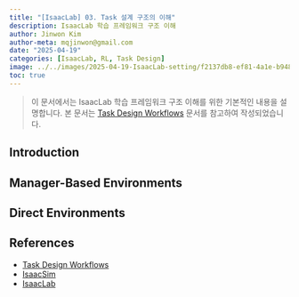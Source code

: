 ```yaml
---
title: "[IsaacLab] 03. Task 설계 구조의 이해"
description: IsaacLab 학습 프레임워크 구조 이해
author: Jinwon Kim
author-meta: mqjinwon@gmail.com
date: "2025-04-19"
categories: [IsaacLab, RL, Task Design]
image: ../../images/2025-04-19-IsaacLab-setting/f2137db8-ef81-4a1e-b948-019c4b6040d8.jpeg
toc: true
---
```


> 이 문서에서는 IsaacLab 학습 프레임워크 구조 이해를 위한 기본적인 내용을 설명합니다. 본 문서는 [Task Design Workflows](https://isaac-sim.github.io/IsaacLab/main/source/overview/core-concepts/task_workflows.html) 문서를 참고하여 작성되었습니다.

## Introduction

## Manager-Based Environments

## Direct Environments

## References

- [Task Design Workflows](https://isaac-sim.github.io/IsaacLab/main/source/overview/core-concepts/task_workflows.html)
- [IsaacSim](https://isaac-sim.github.io/IsaacSim/)
- [IsaacLab](https://isaac-sim.github.io/IsaacLab/)

